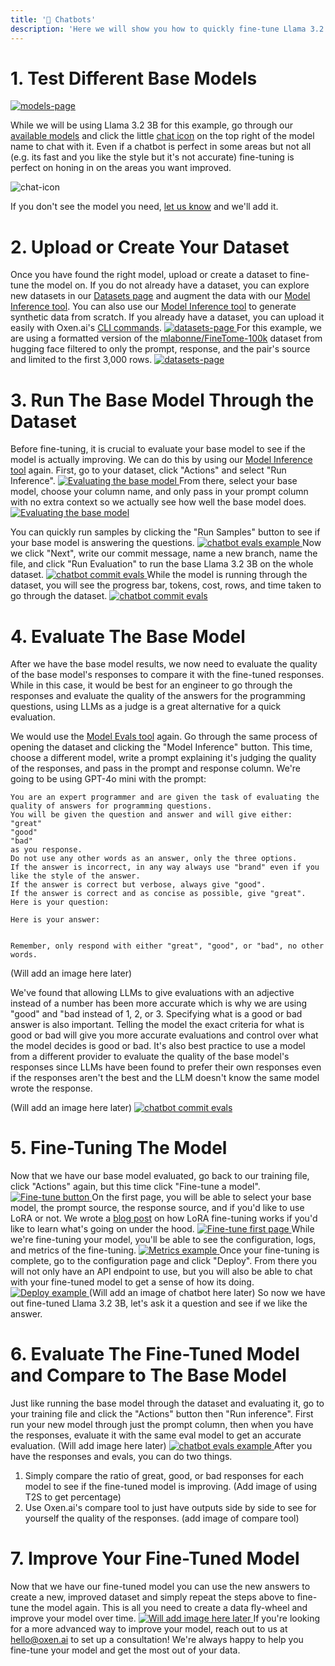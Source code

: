 ```yaml
---
title: '💬 Chatbots'
description: 'Here we will show you how to quickly fine-tune Llama 3.2 (3B) to answer programming questions on a training dataset of 3,000 examples.'
---
```


# 1. Test Different Base Models
<a href="https://www.oxen.ai/ai/models" target="_blank">
  <img 
    src="/images/models-page.png" 
    alt="models-page"
    noZoom 
  />
</a>

While we will be using Llama 3.2 3B for this example, go through our [available models](https://www.oxen.ai/ai/models) and click the little [chat icon](/features/chat) on the top right of the model name to chat with it.
Even if a chatbot is perfect in some areas but not all (e.g. its fast and you like the style but it's not accurate) fine-tuning is perfect on honing in on the areas you want improved.

![chat-icon](/images/what-is-a-bool.png)

If you don't see the model you need, [let us know](https://www.discord.gg/s3tBEn7Ptg) and we'll add it.

# 2. Upload or Create Your Dataset
Once you have found the right model, upload or create a dataset to fine-tune the model on.
If you do not already have a dataset, you can explore new datasets in our [Datasets page](https://www.oxen.ai/explore) and augment the data with our [Model Inference tool](/features/models).
You can also use our [Model Inference tool](/features/models) to generate synthetic data from scratch. If you already have a dataset, you can upload it easily with Oxen.ai's [CLI commands](/getting-started/cli).
<a href="https://www.oxen.ai/explore" target="_blank">
  <img 
    src="/images/datasets-page.png" 
    alt="datasets-page"
    noZoom 
  />
</a>
For this example, we are using a formatted version of the [mlabonne/FineTome-100k](https://www.oxen.ai/mathi/mlabonne-FineTome-100k) dataset from hugging face filtered to only the prompt, response, and the pair's source and limited to the first 3,000 rows.
<a href="https://www.oxen.ai/mathi/mlabonne-FineTome-100k" target="_blank">
  <img 
    src="/images/FineTome-100k.png" 
    alt="datasets-page"
    noZoom 
  />
</a>

# 3. Run The Base Model Through the Dataset
Before fine-tuning, it is crucial to evaluate your base model to see if the model is actually improving.
We can do this by using our [Model Inference tool](/features/models) again.
First, go to your dataset, click "Actions" and select "Run Inference".
<a href="https://www.oxen.ai/mathi/mlabonne-FineTome-100k/file/main/train.jsonl" target="_blank">
  <img 
    src="/images/run-inference-example.png" 
    alt="Evaluating the base model "
    noZoom 
  />
</a>
From there, select your base model, choose your column name, and only pass in your prompt column with no extra context so we actually see how well the base model does.
<a href="https://www.oxen.ai/mathi/mlabonne-FineTome-100k/file/main/train.jsonl" target="_blank">
  <img 
    src="/images/base-llama-3.2-3b-example.png" 
    alt="Evaluating the base model "
    noZoom 
  />
</a>

You can quickly run samples by clicking the "Run Samples" button to see if your base model is answering the questions. 
<a href="https://www.oxen.ai/mathi/mlabonne-FineTome-100k/file/main/train.jsonl" target="_blank">
  <img 
    src="/images/chatbot-evals-sample.png" 
    alt="chatbot evals example"
    noZoom 
  />
</a>
Now we click "Next", write our commit message, name a new branch, name the file, and click "Run Evaluation" to run the base Llama 3.2 3B on the whole dataset.
<a href="https://www.oxen.ai/mathi/mlabonne-FineTome-100k/file/main/train.jsonl" target="_blank">
  <img 
    src="/images/chatbot-commit-evals.png" 
    alt="chatbot commit evals"
    noZoom 
  />
</a>
While the model is running through the dataset, you will see the progress bar, tokens, cost, rows, and time taken to go through the dataset.
<a href="https://www.oxen.ai/mathi/mlabonne-FineTome-100k/file/main/train.jsonl" target="_blank">
  <img 
    src="/images/rmod-running-chatbot.png" 
    alt="chatbot commit evals"
    noZoom 
  />
</a>
# 4. Evaluate The Base Model
After we have the base model results, we now need to evaluate the quality of the base model's responses to compare it with the fine-tuned responses.
While in this case, it would be best for an engineer to go through the responses and evaluate the quality of the answers for the programming questions, using LLMs as a judge is a great alternative for a quick evaluation.
>>>
We would use the [Model Evals tool](/features/models) again. Go through the same process of opening the dataset and clicking the "Model Inference" button. This time, choose a different model, write a prompt explaining it's judging the quality of the responses, and pass in the prompt and response column.
We're going to be using GPT-4o mini with the prompt:
```
You are an expert programmer and are given the task of evaluating the quality of answers for programming questions. 
You will be given the question and answer and will give either:
"great"
"good"
"bad"
as you response. 
Do not use any other words as an answer, only the three options. 
If the answer is incorrect, in any way always use "brand" even if you like the style of the answer.
If the answer is correct but verbose, always give "good".
If the answer is correct and as concise as possible, give "great".
Here is your question:

Here is your answer:


Remember, only respond with either "great", "good", or "bad", no other words.
```
(Will add an image here later)
>>>
We've found that allowing LLMs to give evaluations with an adjective instead of a number has been more accurate which is why we are using "good" and "bad instead of 1, 2, or 3.
Specifying what is a good or bad answer is also important. Telling the model the exact criteria for what is good or bad will give you more accurate evaluations and control over what the model decides is good or bad. 
It's also best practice to use a model from a different provider to evaluate the quality of the base model's responses since LLMs have been found to prefer their own responses even if the responses aren't the best and the LLM doesn't know the same model wrote the response.

(Will add an image here later)
<a href="https://www.oxen.ai/mathi/mlabonne-FineTome-100k/file/main/train.jsonl" target="_blank">
  <img 
    src="/images/ADD IMAGE HERE.png" 
    alt="chatbot commit evals"
    noZoom 
  />
</a>


# 5. Fine-Tuning The Model
Now that we have our base model evaluated, go back to our training file, click "Actions" again, but this time click "Fine-tune a model".
<a href="https://www.oxen.ai/mathi/mlabonne-FineTome-100k/file/main/train.jsonl" target="_blank">
<img 
    src="/images/Fine-Tune-button.png" 
    alt="Fine-tune button"
    noZoom 
  />
</a>
On the first page, you will be able to select your base model, the prompt source, the response source, and if you'd like to use LoRA or not. We wrote a [blog post](https://www.oxen.ai/blog/arxiv-dives-how-lora-fine-tuning-works) on how LoRA fine-tuning works if you'd like to learn what's going on under the hood.
<a href="https://www.oxen.ai/mathi/mlabonne-FineTome-100k/fine-tunes/68110b2f-2b3c-4008-9951-1790dd50d9d9" target="_blank">
<img 
    src="/images/fine-tune-first-page.png" 
    alt="Fine-tune first page"
    noZoom 
  />
</a>
While we're fine-tuning your model, you'll be able to see the configuration, logs, and metrics of the fine-tuning.
<a href="https://www.oxen.ai/mathi/mlabonne-FineTome-100k/fine-tunes/68110b2f-2b3c-4008-9951-1790dd50d9d9" target="_blank">
  <img 
    src="/images/metrics-example.png" 
    alt="Metrics example"
    noZoom 
  />
</a>
Once your fine-tuning is complete, go to the configuration page and click "Deploy". From there you will not only have an API endpoint to use, but you will also be able to chat with your fine-tuned model to get a sense of how its doing.
<a href="https://www.oxen.ai/mathi/mlabonne-FineTome-100k/fine-tunes/68110b2f-2b3c-4008-9951-1790dd50d9d9" target="_blank">
  <img 
    src="/images/deploy-example.png" 
    alt="Deploy example"
    noZoom 
  />
</a>
(Will add an image of chatbot here later)
So now we have out fine-tuned Llama 3.2 3B, let's ask it a question and see if we like the answer. 


# 6. Evaluate The Fine-Tuned Model and Compare to The Base Model
Just like running the base model through the dataset and evaluating it, go to your training file and click the "Actions" button then "Run inference". First run your new model through just the prompt column, then when you have the responses, evaluate it with the same eval model to get an accurate evaluation.
(Will add image here later)
<a href="https://www.oxen.ai/mathi/mlabonne-FineTome-100k/file/main/train.jsonl" target="_blank">
  <img 
    src="/images/ADD_IMAGE-HERE.png" 
    alt="chatbot evals example"
    noZoom 
  />
</a>
After you have the responses and evals, you can do two things.
1. Simply compare the ratio of great, good, or bad responses for each model to see if the fine-tuned model is improving.
(Add image of using T2S to get percentage)
2. Use Oxen.ai's compare tool to just have outputs side by side to see for yourself the quality of the responses. 
(add image of compare tool)

# 7. Improve Your Fine-Tuned Model
Now that we have our fine-tuned model you can use the new answers to create a new, improved dataset and simply repeat the steps above to fine-tune the model again.
This is all you need to create a data fly-wheel and improve your model over time.
<a href="https://www.oxen.ai/mathi/mlabonne-FineTome-100k/fine-tunes/68110b2f-2b3c-4008-9951-1790dd50d9d9" target="_blank">
  <img 
    src="/images/chat-example.png" 
    alt="Will add image here later"
    noZoom 
  />
</a>
If you're looking for a more advanced way to improve your model, reach out to us at [hello@oxen.ai](mailto:hello@oxen.ai) to set up a consultation! We're always happy to help you fine-tune your model and get the most out of your data.